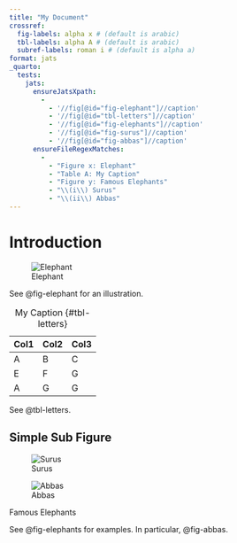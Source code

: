 ```yaml
---
title: "My Document"
crossref:
  fig-labels: alpha x # (default is arabic)
  tbl-labels: alpha A # (default is arabic)
  subref-labels: roman i # (default is alpha a)
format: jats
_quarto:
  tests:
    jats:
      ensureJatsXpath:
        -
          - '//fig[@id="fig-elephant"]//caption'
          - '//fig[@id="tbl-letters"]//caption'
          - '//fig[@id="fig-elephants"]//caption'
          - '//fig[@id="fig-surus"]//caption'
          - '//fig[@id="fig-abbas"]//caption'
      ensureFileRegexMatches:
        - 
          - "Figure x: Elephant"
          - "Table A: My Caption"
          - "Figure y: Famous Elephants"
          - "\\(i\\) Surus"
          - "\\(ii\\) Abbas"
---
```


# Introduction

![Elephant](img/painter.jpg){#fig-elephant}

See @fig-elephant for an illustration.

| Col1 | Col2 | Col3 |
| ---- | ---- | ---- |
| A    | B    | C    |
| E    | F    | G    |
| A    | G    | G    |

: My Caption {#tbl-letters}

See @tbl-letters.

## Simple Sub Figure

::: {#fig-elephants layout-ncol="2"}
![Surus](img/surus.jpg){#fig-surus}

![Abbas](img/abbas.jpg){#fig-abbas}

Famous Elephants
:::

See @fig-elephants for examples. In particular, @fig-abbas.
